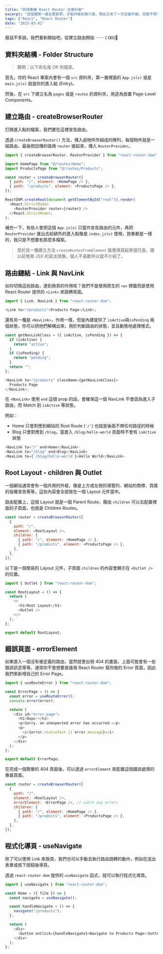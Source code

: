 ```yaml
---
title: "砍掉重練 React Router 全面升級"
excerpt: "這個團隊一直在更新耶，才剛升級到第六版，現在又來了一次全面升級。但是不得不說，這次改版確實新增了許多功能，其中 Loader 是讓我最驚豔的功能，很值得給它升級上去，而且他們文件寫得很好，基本上 Tutorial 跟著操作一遍，就能掌握 V6 的大致功能了，這一點真希望 React 本體也能好好跟上。"
tags: ["React", "React Router"]
date: "2023-03-01"
---
```


廢話不多說，我們重新開始吧，從建立路由開始 ⋯⋯ ( Ꙭ)🥕

## 資料夾結構 - Folder Structure

> 聲明：以下命名我 OK 你隨意。

首先，你的 React 專案內會有一個 `src` 資料夾，第一層裡面的 `App.js(x)` 或是 `main.js(x)` 就是你的進入點 (Entry)。

然後，在 `src` 下建立名為 `pages` 或是 `routes` 的資料夾，用途為放置 Page-Level Components。

## 建立路由 - createBrowserRouter

打開進入點的檔案，我們要在這裡宣告路由。

透過 `createBrowserRouter()` 方法，傳入由物件所組成的陣列，每個物件就是一組路由，最後把回傳的值用 `router` 接起來，傳入 `RouterProvider`。

```javascript
import { createBrowserRouter, RouterProvider } from "react-router-dom";

import HomePage from "@/routes/Home";
import ProductsPage from "@/routes/Products";

const router = createBrowserRouter([
  { path: "/", element: <HomePage /> },
  { path: "/products", element: <ProductsPage /> },
]);

ReactDOM.createRoot(document.getElementById("root")).render(
  <React.StrictMode>
    <RouterProvider router={router} />
  </React.StrictMode>,
);
```

補充一下，有些人會把這個 `App.js(x)` 只當作宣告路由的元件，再把 `RouterProvider` 匯出去給額外的進入點像是 `index.js(x)` 使用，效果都是一樣的，我只是不想要有那麼多檔案。

> 至於另一種建立方法 `createRoutesFromElement` 我覺得寫起來很冗長，跟以前使用 JSX 的寫法很像，個人不喜歡所以就不介紹了。

## 路由鏈結 - Link 與 NavLink

如何切換這些路由，達到換頁的作用呢？我們不是使用原生的 `<a>` 標籤而是使用 React Router 提供的 `<Link>` 來跳轉頁面。

```javascript
import { Link, NavLink } from "react-router-dom";

<Link to="/products">Products Page</Link>;
```

還有另一種是 `<NavLink>`，作用一樣，但是內建提供了 `isActive`與`isPending` 兩個狀態，你可以把他們解構出來，用於判斷路由的狀態，並且動態地處理樣式。

```javascript
const getNavLinkClass = ({ isActive, isPending }) => {
  if (isActive) {
    return "active";
  }
  if (isPending) {
    return "pending";
  }
  return "";
};

<NavLink to="/products" className={getNavLinkClass}>
  Products Page
</NavLink>;
```

在 `<NavLink>` 使用 `end` 這個 prop 的話，會確保這一個 NavLink 不會因為進入子路由，而 Match 到 `isActive` 等狀態。

例如：

- Home 只會對應到網站的 Root Route (`'/'`) 也就是後面不帶任何路徑的時候
- Blog 只會對應到 `/blog`，當進入 `/blog/hello-world` 頁面時不會有 `isActive` 狀態

```javascript
<NavLink to="/" end>Home</NavLink>
<NavLink to="/blog" end>Blog</NavLink>
<NavLink to={`/blog/hello-world`}>Hello World</NavLink>
```

## Root Layout - children 與 Outlet

一個網站通常會有一個共用的外框，像是上方或左側的導覽列、網站的商標、頁尾的版權宣告等等，這些內容會全部放在一個 Layout 元件當中。

路由配置上，這個 Layout 就是一個 Parent Route，藉由 `children` 可以去配置裡面的子頁面，也就是 Children Routes。

```javascript
const router = createBrowserRouter([
  {
    path: "/",
    element: <RootLayout />,
    children: [
      { path: "/", element: <HomePage /> },
      { path: "/products", element: <ProductsPage /> },
    ],
  },
]);
```

以下是一個簡易的 Layout 元件，子頁面 `children` 的內容會顯示在 `<Outlet />` 的位置。

```javascript
import { Outlet } from "react-router-dom";

const RootLayout = () => {
  return (
    <>
      <h1>Root Layout</h1>
      <Outlet />
    </>
  );
};

export default RootLayout;
```

## 錯誤頁面 - errorElement

如果進入一個沒有被定義的路由，當然就會出現 404 的畫面，上面可能會有一些錯誤訊息等等。通常你不會想要直接用 React Router 幫你做的 Error 頁面，因此我們來新增自己的 Error Page。

```javascript
import { useRouteError } from "react-router-dom";

const ErrorPage = () => {
  const error = useRouteError();
  console.error(error);

  return (
    <div id="error-page">
      <h1>Oops!</h1>
      <p>Sorry, an unexpected error has occurred.</p>
      <p>
        <i>{error.statusText || error.message}</i>
      </p>
    </div>
  );
};

export default ErrorPage;
```

在完成一個簡單的 404 頁面後，可以透過 `errorElement` 來配置這個錯誤處理的專屬頁面。

```javascript
const router = createBrowserRouter([
  {
    path: "/",
    element: <RootLayout />,
    errorElement: <ErrorPage />, // catch any errors
    children: [
      { path: "/", element: <HomePage /> },
      { path: "/products", element: <ProductsPage /> },
    ],
  },
]);
```

## 程式化導頁 - useNavigate

除了可以使用 Link 來換頁，我們也可以手動去執行路由跳轉的動作，例如在送出表單或按下按鈕後導頁。

透過 `react-router-dom` 提供的 `useNavigate` 函式，就可以執行程式化導頁。

```javascript
import { useNavigate } from "react-router-dom";

const Home = ({ film }) => {
  const navigate = useNavigate();

  const handleNavigate = () => {
    navigate("/products");
  };

  return (
    <div>
      <button onClick={handleNavigate}>Navigate to Products Page</button>
    </div>
  );
};
```
